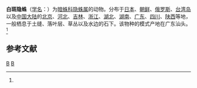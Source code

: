 {{Speciesbox
| taxon = Nurscia albofasciata
| binomial_authority = (Strand, 1907)<ref name='id14146'>{{cite web| url =http://www.bioinfo.cn/db05/BjdwSpecies.php?action=view&id=14146| title =白斑隐蛛| work =《中国动物物种编目数据库》| publisher =中国科学院微生物研究所| author =中国科学院动物研究所| accessdate =2009-04-28| deadurl =yes| archiveurl =https://web.archive.org/web/20160305033733/http://www.bioinfo.cn/db05/BjdwSpecies.php?action=view&id=14146| archivedate =2016-03-05}}</ref>
}}

'''白斑隐蛛'''（[[学名|学名]]：{{lang|la|''Nurscia albofasciata''}}）为[[暗蛛科|暗蛛科]][[隐蛛属|隐蛛属]]的动物。分布于[[日本|日本]]、[[朝鲜|朝鲜]]、[[俄罗斯|俄罗斯]]、[[台湾岛|台湾岛]]以及[[中国大陆|中国大陆]]的[[北京|北京]]、[[河北|河北]]、[[吉林|吉林]]、[[浙江|浙江]]、[[湖北|湖北]]、[[湖南|湖南]]、[[广东|广东]]、[[四川|四川]]、[[陕西|陕西]]等地，一般栖息于土缝、落叶层、草丛以及水边的石下。该物种的模式产地在广东汕头。<ref name='id14146'/>

== 参考文献 ==
{{reflist}}
{{Taxonbar|from=Q4187559}}
{{蜘蛛小作品}}

{{taxonbar}}
[[Category:_1907年描述的动物|B]]
[[Category:隐蛛属|B]]